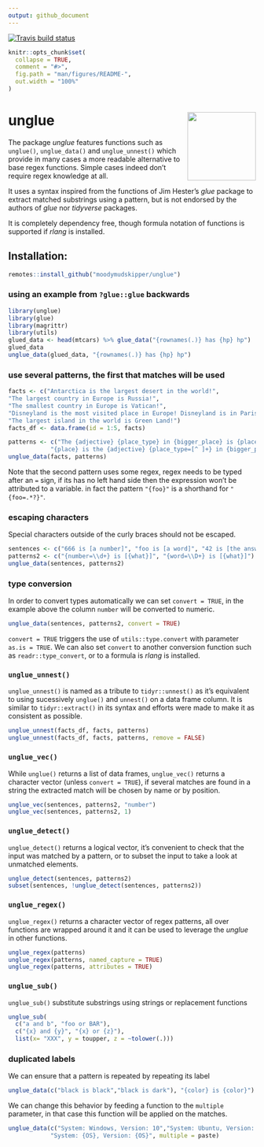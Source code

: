 ```yaml
---
output: github_document
---
```


<!-- badges: start -->
[![Travis build status](https://travis-ci.org/moodymudskipper/unglue.svg?branch=master)](https://travis-ci.org/moodymudskipper/unglue)

```r
knitr::opts_chunk$set(
  collapse = TRUE,
  comment = "#>",
  fig.path = "man/figures/README-",
  out.width = "100%"
)
```

# unglue <img src='man/figures/logo.png' align="right" height="139" />


The package *unglue* features functions such as `unglue()`, `unglue_data()` and
`unglue_unnest()` which provide in many cases a more readable alternative to
base regex functions. Simple cases indeed don't require regex knowledge at all.

It uses a syntax inspired from the functions of Jim Hester's *glue* package to 
extract matched substrings using a pattern, but is not endorsed by the authors 
of *glue* nor *tidyverse* packages.

It is completely dependency free, though formula notation of functions is
supported if *rlang* is installed.

## Installation:

```r
remotes::install_github("moodymudskipper/unglue")
```

### using an example from `?glue::glue` backwards

```r
library(unglue)
library(glue)
library(magrittr)
library(utils)
glued_data <- head(mtcars) %>% glue_data("{rownames(.)} has {hp} hp")
glued_data
unglue_data(glued_data, "{rownames(.)} has {hp} hp")
```

### use several patterns, the first that matches will be used

```r
facts <- c("Antarctica is the largest desert in the world!",
"The largest country in Europe is Russia!",
"The smallest country in Europe is Vatican!",
"Disneyland is the most visited place in Europe! Disneyland is in Paris!",
"The largest island in the world is Green Land!")
facts_df <- data.frame(id = 1:5, facts)

patterns <- c("The {adjective} {place_type} in {bigger_place} is {place}!",
            "{place} is the {adjective} {place_type=[^ ]+} in {bigger_place}!{=.*}")
unglue_data(facts, patterns)
```

Note that the second pattern uses some regex, regex needs to be typed after an
`=` sign, if its has no left hand side then the expression won't be attributed 
to a variable. in fact the pattern `"{foo}"` is a shorthand for `"{foo=.*?}"`.

### escaping characters

Special characters outside of the curly braces should not be escaped.

```r
sentences <- c("666 is [a number]", "foo is [a word]", "42 is [the answer]", "Area 51 is [unmatched]")
patterns2 <- c("{number=\\d+} is [{what}]", "{word=\\D+} is [{what}]")
unglue_data(sentences, patterns2)
```

### type conversion

In order to convert types automatically we can set `convert = TRUE`, in the example above the column `number` will be converted to numeric.

```r
unglue_data(sentences, patterns2, convert = TRUE)
```

`convert = TRUE` triggers the use of `utils::type.convert` with parameter
`as.is = TRUE`. We can also set `convert` to another conversion function such
as `readr::type_convert`, or to a formula is *rlang* is installed.

### `unglue_unnest()`

`unglue_unnest()` is named as a tribute to `tidyr::unnest()` as it's equivalent
to using sucessively `unglue()` and `unnest()` on a data frame column. It is
similar to `tidyr::extract()` in its syntax and efforts were made to make it as
consistent as possible.

```r
unglue_unnest(facts_df, facts, patterns)
unglue_unnest(facts_df, facts, patterns, remove = FALSE)
```

### `unglue_vec()`

While `unglue()` returns a list of data frames, `unglue_vec()` returns a character
vector (unless `convert = TRUE`), if several matches are found in a string the
extracted match will be chosen by name or by position.

```r
unglue_vec(sentences, patterns2, "number")
unglue_vec(sentences, patterns2, 1)
```

### `unglue_detect()`

`unglue_detect()` returns a logical vector, it's convenient to check that the
input was matched by a pattern, or to subset the input to take a look at
unmatched elements.

```r
unglue_detect(sentences, patterns2)
subset(sentences, !unglue_detect(sentences, patterns2))
```

### `unglue_regex()`

`unglue_regex()` returns a character vector of regex patterns, all over functions
are wrapped around it and it can be used to leverage the *unglue* in other
functions.

```r
unglue_regex(patterns)
unglue_regex(patterns, named_capture = TRUE)
unglue_regex(patterns, attributes = TRUE)
```

### `unglue_sub()`

`unglue_sub()` substitute substrings using strings or replacement functions

```r
unglue_sub(
  c("a and b", "foo or BAR"),
  c("{x} and {y}", "{x} or {z}"),
  list(x= "XXX", y = toupper, z = ~tolower(.)))
```


### duplicated labels

We can ensure that a pattern is repeated by repeating its label

```r
unglue_data(c("black is black","black is dark"), "{color} is {color}")
```

We can change this behavior by feeding a function to the `multiple` parameter,
in that case this function will be applied on the matches.

```r
unglue_data(c("System: Windows, Version: 10","System: Ubuntu, Version: 18"), 
            "System: {OS}, Version: {OS}", multiple = paste)
```
